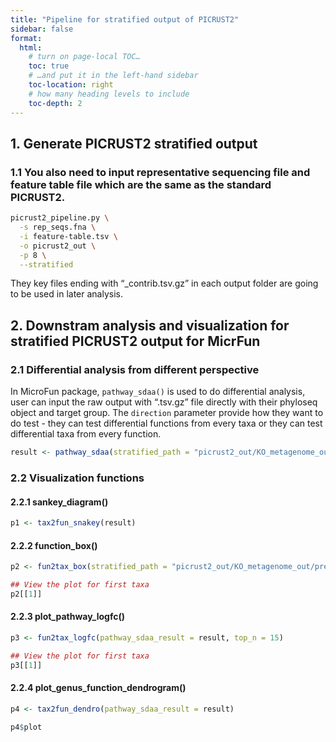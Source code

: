 ```yaml
---
title: "Pipeline for stratified output of PICRUST2"
sidebar: false
format:
  html:
    # turn on page‐local TOC…
    toc: true
    # …and put it in the left‐hand sidebar
    toc-location: right
    # how many heading levels to include
    toc-depth: 2
---
```


## 1. Generate PICRUST2 stratified output

### 1.1 You also need to input representative sequencing file and feature table file which are the same as the standard PICRUST2.

``` bash
picrust2_pipeline.py \
  -s rep_seqs.fna \
  -i feature-table.tsv \
  -o picrust2_out \
  -p 8 \
  --stratified
```

They key files ending with "\_contrib.tsv.gz" in each output folder are going to be used in later analysis.

## 2. Downstram analysis and visualization for stratified PICRUST2 output for MicrFun

### 2.1 Differential analysis from different perspective

In MicroFun package, `pathway_sdaa()` is used to do differential analysis, user can input the raw output with ".tsv.gz" file directly with their phyloseq object and target group. The `direction` parameter provide how they want to do test - they can test differential functions from every taxa or they can test differential taxa from every function.

``` r
result <- pathway_sdaa(stratified_path = "picrust2_out/KO_metagenome_out/pred_metagenome_contrib.tsv.gz", physeq = ps1, group = "group", direction = "taxa", p.adjust.method = "BH")
```

### 2.2 Visualization functions

#### 2.2.1 sankey_diagram()

``` r
p1 <- tax2fun_snakey(result)
```

#### 2.2.2 function_box()

``` r
p2 <- fun2tax_box(stratified_path = "picrust2_out/KO_metagenome_out/pred_metagenome_contrib.tsv.gz", pathway_sdaa_result = result, physeq = ps1, group = "group")

## View the plot for first taxa
p2[[1]]
```

#### 2.2.3 plot_pathway_logfc()

``` r
p3 <- fun2tax_logfc(pathway_sdaa_result = result, top_n = 15)

## View the plot for first taxa
p3[[1]]
```

#### 2.2.4 plot_genus_function_dendrogram()

``` r
p4 <- tax2fun_dendro(pathway_sdaa_result = result)

p4$plot
```

